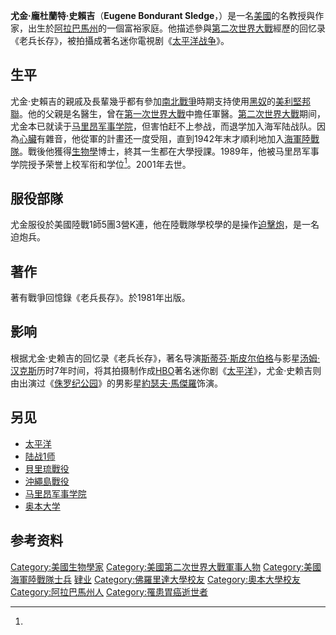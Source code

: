 {{NoteTA
|1=zh-cn:马里昂军事学院; zh-tw:馬里昂軍校;
}}
{{Infobox Military Person
|name             = 尤金·史賴吉
|born             = 1923年11月4日
|died             = 2001年3月3日
|placeofbirth     = [[阿拉巴馬州|阿拉巴馬州]][[莫比爾_(阿拉巴馬州)|莫比爾]]
|placeofdeath     = 阿拉巴馬州[[蒙特瓦洛_(阿拉巴馬州)|蒙特瓦洛]]
|image            = [[File:Eugene_sledge.jpg|250px]]
|caption          = '''Eugene Bondurant Sledge''' 
|nickname         = 巨錘（Sledgehammer）
|alma mater       = [[马里昂军事学院|马里昂军事学院]]（荣誉学位<ref name="MMI">{{en}}{{Cite web |url=http://content.lib.auburn.edu/cdm/ref/collection/ebsledge/id/127 |title=Marion Military Institute honorary rank for Eugene B. Sledge |accessdate=2017-09-16 |date= |publisher=Auburn University |last=Eugene B. Sledge Collection |year= |deadurl=no |ref=harv |archive-date=2017-09-17 |archive-url=https://web.archive.org/web/20170917080821/http://content.lib.auburn.edu/cdm/ref/collection/ebsledge/id/127 }}</ref>）<br>[[奥本大学|奥本大学]]<br>[[佛罗里达大学|佛罗里达大学]]
|allegiance       = {{flagicon|United States}} [[美國|美國]]
|serviceyears     = 1942–1946
|rank             = [[File:USMC-E4.svg|20px]] [[下士|下士]]
|branch           = [[File:Flag_of_the_United_States_Marine_Corps.svg|25px]] [[美國海軍陸戰隊|美國海軍陸戰隊]]
|commands         = [[File:US_1st_Marine_Division_SSI.svg|25px]] [[美國第1海軍陸戰師|美國第1海軍陸戰師]]
*[[File:3_5_battalion_insignia.png|25px]] 海軍陸戰5團，3營K連
|unit             =
|battles          = [[第二次世界大战|第二次世界大战]]
*[[貝里琉戰役|貝里琉戰役]]
*[[沖繩島戰役|沖繩島戰役]]
|awards           = 
|relations        =
|laterwork        = 生物學教授，作家
}}
'''尤金·龐杜蘭特·史賴吉'''（'''Eugene Bondurant Sledge'''，{{bd|1923年|11月4日|2001年|3月3日|catIdx=Sledge, Eugene}}）是一名[[美國|美國]]的名教授與作家，出生於[[阿拉巴馬州|阿拉巴馬州]]的一個富裕家庭。他描述參與[[第二次世界大戰|第二次世界大戰]]經歷的回忆录《老兵长存》，被拍攝成著名迷你電視剧《[[太平洋_(电视剧)|太平洋战争]]》。

== 生平 ==
尤金·史賴吉的親戚及長輩幾乎都有參加[[南北戰爭|南北戰爭]]時期支持使用[[黑奴|黑奴]]的[[美利堅邦聯|美利堅邦聯]]。他的父親是名醫生，曾在[[第一次世界大戰|第一次世界大戰]]中擔任軍醫。[[第二次世界大戰|第二次世界大戰]]期间，尤金本已就读于[[马里昂军事学院|马里昂军事学院]]，但害怕赶不上参战，而退学加入海军陆战队。因為[[心臟|心臟]]有雜音，他從軍的計畫还一度受阻，直到1942年末才順利地加入[[美國海軍陸戰隊|海軍陸戰隊]]。戰後他獲得[[生物學|生物學]]博士，終其一生都在大學授課。1989年，他被马里昂军事学院授予荣誉上校军衔和学位<ref name="MMI"/>。2001年去世。

== 服役部隊 ==
尤金服役於美國陸戰1師5團3營K連，他在陸戰隊學校學的是操作[[迫擊炮|迫擊炮]]，是一名迫炮兵。

== 著作 ==
著有戰爭回憶錄《老兵長存》。於1981年出版。

== 影响 ==
根据尤金·史赖吉的回忆录《老兵长存》，著名导演[[斯蒂芬·斯皮尔伯格|斯蒂芬·斯皮尔伯格]]与影星[[汤姆·汉克斯|汤姆·汉克斯]]历时7年时间，将其拍摄制作成[[HBO|HBO]]著名迷你剧《[[太平洋_(电视剧)|太平洋]]》，尤金·史赖吉则由出演过《[[侏罗纪公园|侏罗纪公园]]》的男影星[[約瑟夫·馬傑羅|約瑟夫·馬傑羅]]饰演。

==另见==
*[[太平洋_(电视剧)|太平洋]]
*[[美国海军陆战队第1师|陆战1师]]
*[[貝里琉戰役|貝里琉戰役]]
*[[沖繩島戰役|沖繩島戰役]]
*[[马里昂军事学院|马里昂军事学院]]
*[[奥本大学|奥本大学]]

==参考资料==
{{reflist}}

{{Authority control}}
{{DEFAULTSORT:Sledge, Eugene}}
[[Category:美國生物學家|Category:美國生物學家]]
[[Category:美國第二次世界大戰軍事人物|Category:美國第二次世界大戰軍事人物]]
[[Category:美國海軍陸戰隊士兵|Category:美國海軍陸戰隊士兵]]
[[Category:马里昂军事学院校友|肄业]]
[[Category:佛羅里達大學校友|Category:佛羅里達大學校友]]
[[Category:奧本大學校友|Category:奧本大學校友]]
[[Category:阿拉巴馬州人|Category:阿拉巴馬州人]]
[[Category:罹患胃癌逝世者|Category:罹患胃癌逝世者]]